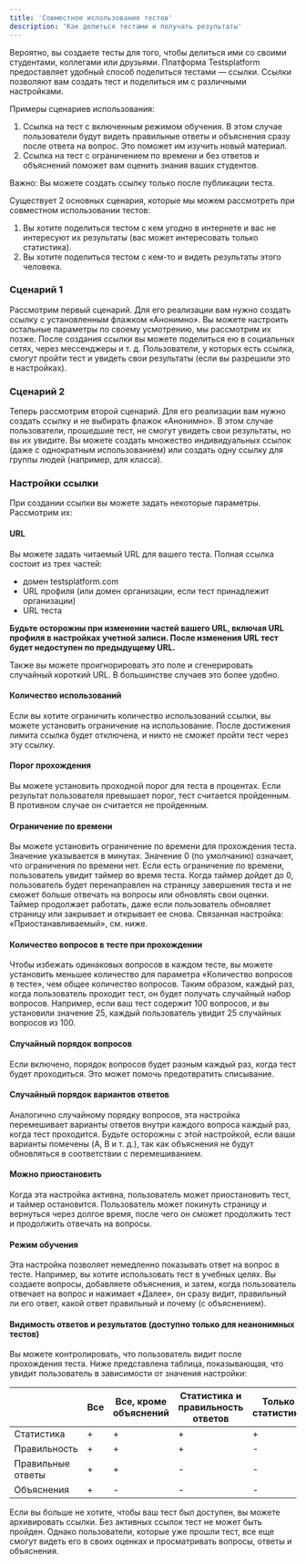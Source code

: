 ```yaml
---
title: 'Совместное использование тестов'
description: 'Как делиться тестами и получать результаты'
---
```


Вероятно, вы создаете тесты для того, чтобы делиться ими со своими студентами, коллегами или друзьями. Платформа Testsplatform предоставляет удобный способ поделиться тестами — ссылки. Ссылки позволяют вам создать тест и поделиться им с различными настройками.

Примеры сценариев использования:
1. Ссылка на тест с включенным режимом обучения. В этом случае пользователи будут видеть правильные ответы и объяснения сразу после ответа на вопрос. Это поможет им изучить новый материал.
2. Ссылка на тест с ограничением по времени и без ответов и объяснений поможет вам оценить знания ваших студентов.

Важно: Вы можете создать ссылку только после публикации теста.

Существует 2 основных сценария, которые мы можем рассмотреть при совместном использовании тестов:
1. Вы хотите поделиться тестом с кем угодно в интернете и вас не интересуют их результаты (вас может интересовать только статистика).
2. Вы хотите поделиться тестом с кем-то и видеть результаты этого человека.

### Сценарий 1
Рассмотрим первый сценарий. Для его реализации вам нужно создать ссылку с установленным флажком «Анонимно». Вы можете настроить остальные параметры по своему усмотрению, мы рассмотрим их позже. После создания ссылки вы можете поделиться ею в социальных сетях, через мессенджеры и т. д. Пользователи, у которых есть ссылка, смогут пройти тест и увидеть свои результаты (если вы разрешили это в настройках).

### Сценарий 2
Теперь рассмотрим второй сценарий. Для его реализации вам нужно создать ссылку и не выбирать флажок «Анонимно». В этом случае пользователи, прошедшие тест, не смогут увидеть свои результаты, но вы их увидите. Вы можете создать множество индивидуальных ссылок (даже с однократным использованием) или создать одну ссылку для группы людей (например, для класса).

### Настройки ссылки
При создании ссылки вы можете задать некоторые параметры. Рассмотрим их:

#### URL
Вы можете задать читаемый URL для вашего теста. Полная ссылка состоит из трех частей:
 - домен testsplatform.com
 - URL профиля (или домен организации, если тест принадлежит организации)
 - URL теста

**Будьте осторожны при изменении частей вашего URL, включая URL профиля в настройках учетной записи. После изменения URL тест будет недоступен по предыдущему URL.**

Также вы можете проигнорировать это поле и сгенерировать случайный короткий URL. В большинстве случаев это более удобно.

#### Количество использований
Если вы хотите ограничить количество использований ссылки, вы можете установить ограничение на использование. После достижения лимита ссылка будет отключена, и никто не сможет пройти тест через эту ссылку.

#### Порог прохождения
Вы можете установить проходной порог для теста в процентах. Если результат пользователя превышает порог, тест считается пройденным. В противном случае он считается не пройденным.

#### Ограничение по времени
Вы можете установить ограничение по времени для прохождения теста. Значение указывается в минутах. Значение 0 (по умолчанию) означает, что ограничения по времени нет.
Если есть ограничение по времени, пользователь увидит таймер во время теста. Когда таймер дойдет до 0, пользователь будет перенаправлен на страницу завершения теста
и не сможет больше отвечать на вопросы или обновлять свои оценки. Таймер продолжает работать, даже если пользователь обновляет страницу или закрывает и открывает ее снова.
Связанная настройка: «Приостанавливаемый», см. ниже.

#### Количество вопросов в тесте при прохождении
Чтобы избежать одинаковых вопросов в каждом тесте, вы можете установить меньшее количество для параметра «Количество вопросов в тесте», чем общее количество вопросов.
Таким образом, каждый раз, когда пользователь проходит тест, он будет получать случайный набор вопросов. Например, если ваш тест содержит 100 вопросов, и вы установили значение 25,
каждый пользователь увидит 25 случайных вопросов из 100.

#### Случайный порядок вопросов
Если включено, порядок вопросов будет разным каждый раз, когда тест будет проходиться. Это может помочь предотвратить списывание.

#### Случайный порядок вариантов ответов
Аналогично случайному порядку вопросов, эта настройка перемешивает варианты ответов внутри каждого вопроса каждый раз, когда тест проходится.
Будьте осторожны с этой настройкой, если ваши варианты помечены (A, B и т. д.), так как объяснения не будут обновляться в соответствии с перемешиванием.

#### Можно приостановить
Когда эта настройка активна, пользователь может приостановить тест, и таймер остановится. Пользователь может покинуть страницу и вернуться через долгое время, после чего он сможет
продолжить тест и продолжить отвечать на вопросы.

#### Режим обучения
Эта настройка позволяет немедленно показывать ответ на вопрос в тесте. Например, вы хотите использовать тест в учебных целях.
Вы создаете вопросы, добавляете объяснения, и затем, когда пользователь отвечает на вопрос и нажимает «Далее», он сразу видит, правильный ли его ответ, какой ответ правильный и почему (с объяснением).

#### Видимость ответов и результатов (доступно только для неанонимных тестов)
Вы можете контролировать, что пользователь видит после прохождения теста. Ниже представлена таблица, показывающая, что увидит пользователь в зависимости от значения настройки:

|                   |  Все   | Все, кроме объяснений | Статистика и правильность ответов | Только статистика | Ничего |
|        ---        |  ---   |           ---         |              ---                  |     ---           |   ---  |
| Статистика        |   +    |            +          |               +                   |      +            |    -   |
| Правильность      |   +    |            +          |               +                   |      -            |    -   |
| Правильные ответы |   +    |            +          |               -                   |      -            |    -   |
| Объяснения        |   +    |            -          |               -                   |      -            |    -   |


Если вы больше не хотите, чтобы ваш тест был доступен, вы можете архивировать ссылки. Без активных ссылок тест не может быть пройден. Однако пользователи, которые уже прошли тест, все еще смогут видеть его в своих оценках и просматривать вопросы, ответы и объяснения.
